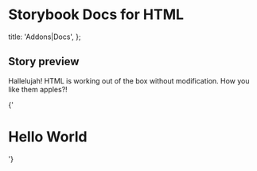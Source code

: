 
# Storybook Docs for HTML

  title: 'Addons|Docs',
};

## Story preview

Hallelujah! HTML is working out of the box without modification.
How you like them apples?!

<Story name="heading" height="100px">
  {'<h1>Hello World</h1>'}
</Story>

<Preview id="welcome--welcome" />
